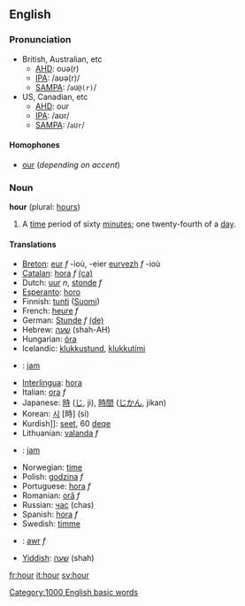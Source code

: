 ==English==
===Pronunciation===
*British, Australian, etc
**[[w:AHD|AHD]]: ouə(r)
**[[w:IPA|IPA]]: /aʊə(r)/
**[[w:SAMPA|SAMPA]]: /<tt>aU@(r)</tt>/
*US, Canadian, etc
**[[w:AHD|AHD]]: our
**[[w:IPA|IPA]]: /aʊr/
**[[w:SAMPA|SAMPA]]: /<tt>aUr</tt>/

====Homophones====
*[[our]] (''depending on accent'')

===Noun===
'''hour''' (plural: [[hours]])

# A [[time]] period of sixty [[minute]]s; one twenty-fourth of a [[day]].

====Translations====
*[[Breton]]: [[eur]] ''f'' -ioù, -eier [[eurvezh]] ''f'' -ioù
*[[Catalan]]: [[hora]] ''f'' [[:ca:hora|(ca)]] 
*Dutch: [[uur]] ''n'', [[stonde]] ''f''
*[[Esperanto]]: [[horo]]
*Finnish: [[tunti]] ([[:fi:tunti|Suomi]])
*French: [[heure]] ''f''
*German: [[Stunde]] ''f'' [[:de:Stunde|(de)]] 
*Hebrew: [[שעה]] (shah-AH)
*Hungarian: [[óra]]
*Icelandic: [[klukkustund]], [[klukkutími]]
*{{id}}: [[jam]]
*[[Interlingua]]: [[hora]]
*Italian: [[ora]] ''f''
*Japanese: [[時]] ([[じ]], ji), [[時間]] ([[じかん]], jikan)
*Korean: [[시]] [時] (si)
*Kurdish]]: [[seet]], 60 [[deqe]]
*Lithuanian: [[valanda]] ''f''
*{{ms}}: [[jam]]
*Norwegian: [[time]]
*Polish: [[godzina]] ''f''
*Portuguese: [[hora]] ''f''
*Romanian: [[oră]] ''f''
*Russian: [[час]] (chas)
*Spanish: [[hora]] ''f''
*Swedish: [[timme]]
*{{cy}}: [[awr]] ''f''
*[[Yiddish]]: [[שעה]] (shah)

[[fr:hour]]
[[it:hour]]
[[sv:hour]]
[[Category:1000 English basic words]]